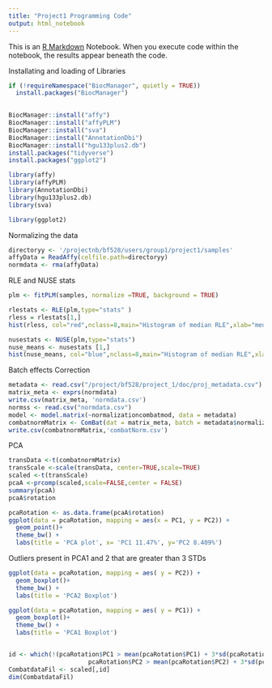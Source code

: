 ```yaml
---
title: "Project1 Programming Code"
output: html_notebook
---
```


This is an [R Markdown](http://rmarkdown.rstudio.com) Notebook. When you execute code within the notebook, the results appear beneath the code. 


Installating and loading of Libraries
```r
if (!requireNamespace("BiocManager", quietly = TRUE))
  install.packages("BiocManager")
  

BiocManager::install("affy")
BiocManager::install("affyPLM")
BiocManager::install("sva")
BiocManager::install("AnnotationDbi")
BiocManager::install("hgu133plus2.db")
install.packages("tidyverse")
install.packages("ggplot2")

library(affy)
library(affyPLM)
library(AnnotationDbi)
library(hgu133plus2.db)
library(sva)

library(ggplot2)

```

Normalizing the data
```r
directoryy <- '/projectnb/bf528/users/group1/project1/samples'
affyData = ReadAffy(celfile.path=directoryy)
normdata <- rma(affyData)
```

RLE and NUSE stats
```r
plm <- fitPLM(samples, normalize =TRUE, background = TRUE)

rlestats <- RLE(plm,type="stats" )
rless = rlestats[1,]
hist(rless, col="red",nclass=8,main="Histogram of median RLE",xlab="median RLE")

nusestats <- NUSE(plm,type="stats")
nuse_means <- nusestats [1,]
hist(nuse_means, col="blue",nclass=8,main="Histogram of median RLE",xlab="median RLE")

```

Batch effects Correction
```r
metadata <- read.csv("/project/bf528/project_1/doc/proj_metadata.csv")
matrix_meta <- exprs(normdata)
write.csv(matrix_meta, 'normdata.csv')
normss <- read.csv("normdata.csv")
model <- model.matrix(~normalizationcombatmod, data = metadata)
combatnormMatrix <- ComBat(dat = matrix_meta, batch = metadata$normalizationcombatbatch, mod = model)
write.csv(combatnormMatrix,'combatNorm.csv')
```

PCA
```r
transData <-t(combatnormMatrix)
transScale <-scale(transData, center=TRUE,scale=TRUE)
scaled <-t(transScale)
pcaA <-prcomp(scaled,scale=FALSE,center = FALSE)
summary(pcaA)
pcaA$rotation

pcaRotation <- as.data.frame(pcaA$rotation)
ggplot(data = pcaRotation, mapping = aes(x = PC1, y = PC2)) +
  geom_point()+
  theme_bw() +
  labs(title = 'PCA plot', x= 'PC1 11.47%', y='PC2 8.409%')
```

 Outliers present in PCA1 and 2 that are greater than 3 STDs
 
```r

ggplot(data = pcaRotation, mapping = aes( y = PC2)) +
  geom_boxplot()+
  theme_bw() +
  labs(title = 'PCA2 Boxplot')

ggplot(data = pcaRotation, mapping = aes( y = PC1)) +
  geom_boxplot()+
  theme_bw() +
  labs(title = 'PCA1 Boxplot')


id <- which(!(pcaRotation$PC1 > mean(pcaRotation$PC1) + 3*sd(pcaRotation$PC1) | pcaRotation$PC1 < mean(pcaRotation$PC1) - 3*sd(pcaRotation$PC1) |
                      pcaRotation$PC2 > mean(pcaRotation$PC2) + 3*sd(pcaRotation$PC2)| pcaRotation$PC2 < mean(pcaRotation$PC2) - 3*sd(pcaRotation$PC2)))
CombatdataFil <- scaled[,id]
dim(CombatdataFil)
```
 
